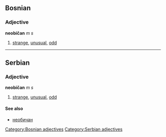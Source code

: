 ==Bosnian==
===Adjective===
'''neobičan''' ''m s''
#[[strange]], [[unusual]], [[odd]]
[[Category:Bosnian adjectives]]
----
==Serbian==
===Adjective===
'''neobičan''' ''m s''
#[[strange]], [[unusual]], [[odd]]
====See also====
*[[необичан]]
[[Category:Serbian adjectives]]